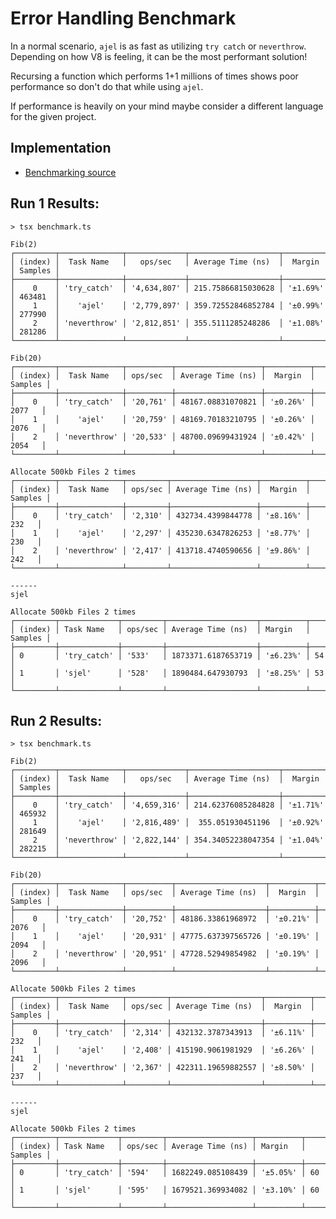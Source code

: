 # Error Handling Benchmark

In a normal scenario, `ajel` is as fast as utilizing `try catch` or `neverthrow`. Depending on how V8 is feeling, it can be the most performant solution!

Recursing a function which performs 1+1 millions of times shows poor performance so don't do that while using `ajel`.

If performance is heavily on your mind maybe consider a different language for the given project.

## Implementation

- [Benchmarking source](https://github.com/Handfish/ajelGo/tree/main/packages/benchmarks)

## Run 1 Results:
```
> tsx benchmark.ts

Fib(2)
┌─────────┬──────────────┬─────────────┬────────────────────┬──────────┬─────────┐
│ (index) │  Task Name   │   ops/sec   │ Average Time (ns)  │  Margin  │ Samples │
├─────────┼──────────────┼─────────────┼────────────────────┼──────────┼─────────┤
│    0    │ 'try_catch'  │ '4,634,807' │ 215.75866815030628 │ '±1.69%' │ 463481  │
│    1    │    'ajel'    │ '2,779,897' │ 359.72552846852784 │ '±0.99%' │ 277990  │
│    2    │ 'neverthrow' │ '2,812,851' │ 355.5111285248286  │ '±1.08%' │ 281286  │
└─────────┴──────────────┴─────────────┴────────────────────┴──────────┴─────────┘

Fib(20)
┌─────────┬──────────────┬──────────┬───────────────────┬──────────┬─────────┐
│ (index) │  Task Name   │ ops/sec  │ Average Time (ns) │  Margin  │ Samples │
├─────────┼──────────────┼──────────┼───────────────────┼──────────┼─────────┤
│    0    │ 'try_catch'  │ '20,761' │ 48167.08831070821 │ '±0.26%' │  2077   │
│    1    │    'ajel'    │ '20,759' │ 48169.70183210795 │ '±0.26%' │  2076   │
│    2    │ 'neverthrow' │ '20,533' │ 48700.09699431924 │ '±0.42%' │  2054   │
└─────────┴──────────────┴──────────┴───────────────────┴──────────┴─────────┘

Allocate 500kb Files 2 times
┌─────────┬──────────────┬─────────┬───────────────────┬──────────┬─────────┐
│ (index) │  Task Name   │ ops/sec │ Average Time (ns) │  Margin  │ Samples │
├─────────┼──────────────┼─────────┼───────────────────┼──────────┼─────────┤
│    0    │ 'try_catch'  │ '2,310' │ 432734.4399844778 │ '±8.16%' │   232   │
│    1    │    'ajel'    │ '2,297' │ 435230.6347826253 │ '±8.77%' │   230   │
│    2    │ 'neverthrow' │ '2,417' │ 413718.4740590656 │ '±9.86%' │   242   │
└─────────┴──────────────┴─────────┴───────────────────┴──────────┴─────────┘

------
sjel

Allocate 500kb Files 2 times
┌─────────┬─────────────┬─────────┬────────────────────┬──────────┬─────────┐
│ (index) │ Task Name   │ ops/sec │ Average Time (ns)  │ Margin   │ Samples │
├─────────┼─────────────┼─────────┼────────────────────┼──────────┼─────────┤
│ 0       │ 'try_catch' │ '533'   │ 1873371.6187653719 │ '±6.23%' │ 54      │
│ 1       │ 'sjel'      │ '528'   │ 1890484.647930793  │ '±8.25%' │ 53      │
└─────────┴─────────────┴─────────┴────────────────────┴──────────┴─────────┘
```


## Run 2 Results:
```
> tsx benchmark.ts

Fib(2)
┌─────────┬──────────────┬─────────────┬────────────────────┬──────────┬─────────┐
│ (index) │  Task Name   │   ops/sec   │ Average Time (ns)  │  Margin  │ Samples │
├─────────┼──────────────┼─────────────┼────────────────────┼──────────┼─────────┤
│    0    │ 'try_catch'  │ '4,659,316' │ 214.62376085284828 │ '±1.71%' │ 465932  │
│    1    │    'ajel'    │ '2,816,489' │  355.051930451196  │ '±0.92%' │ 281649  │
│    2    │ 'neverthrow' │ '2,822,144' │ 354.34052238047354 │ '±1.04%' │ 282215  │
└─────────┴──────────────┴─────────────┴────────────────────┴──────────┴─────────┘

Fib(20)
┌─────────┬──────────────┬──────────┬────────────────────┬──────────┬─────────┐
│ (index) │  Task Name   │ ops/sec  │ Average Time (ns)  │  Margin  │ Samples │
├─────────┼──────────────┼──────────┼────────────────────┼──────────┼─────────┤
│    0    │ 'try_catch'  │ '20,752' │ 48186.33861968972  │ '±0.21%' │  2076   │
│    1    │    'ajel'    │ '20,931' │ 47775.637397565726 │ '±0.19%' │  2094   │
│    2    │ 'neverthrow' │ '20,951' │ 47728.52949854982  │ '±0.19%' │  2096   │
└─────────┴──────────────┴──────────┴────────────────────┴──────────┴─────────┘

Allocate 500kb Files 2 times
┌─────────┬──────────────┬─────────┬────────────────────┬──────────┬─────────┐
│ (index) │  Task Name   │ ops/sec │ Average Time (ns)  │  Margin  │ Samples │
├─────────┼──────────────┼─────────┼────────────────────┼──────────┼─────────┤
│    0    │ 'try_catch'  │ '2,314' │ 432132.3787343913  │ '±6.11%' │   232   │
│    1    │    'ajel'    │ '2,408' │ 415190.9061981929  │ '±6.26%' │   241   │
│    2    │ 'neverthrow' │ '2,367' │ 422311.19659882557 │ '±8.50%' │   237   │
└─────────┴──────────────┴─────────┴────────────────────┴──────────┴─────────┘

------
sjel

Allocate 500kb Files 2 times
┌─────────┬─────────────┬─────────┬───────────────────┬──────────┬─────────┐
│ (index) │ Task Name   │ ops/sec │ Average Time (ns) │ Margin   │ Samples │
├─────────┼─────────────┼─────────┼───────────────────┼──────────┼─────────┤
│ 0       │ 'try_catch' │ '594'   │ 1682249.085108439 │ '±5.05%' │ 60      │
│ 1       │ 'sjel'      │ '595'   │ 1679521.369934082 │ '±3.10%' │ 60      │
└─────────┴─────────────┴─────────┴───────────────────┴──────────┴─────────┘
```
